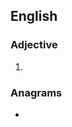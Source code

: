==English==

===Adjective===
{{head|en|adjective comparative form}}

# {{en-comparative of|tasty}}

===Anagrams===
* {{anagrams|en|a=aeirstt|artiest|artiste|attires|iratest|ratites|striate}}